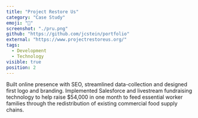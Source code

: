 ```yaml
---
title: "Project Restore Us"
category: "Case Study"
emoji: "🥬"
screenshot: "./pru.png"
github: "https://github.com/jcstein/portfolio"
external: "https://www.projectrestoreus.org/"
tags:
  - Development
  - Technology
visible: true
position: 2
---
```


Built online presence with SEO, streamlined data-collection and designed first logo and branding. Implemented Salesforce and livestream fundraising technology to help raise $54,000 in one month to feed essential worker families through the redistribution of existing commercial food supply chains.
